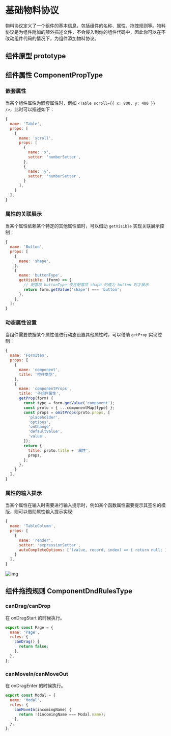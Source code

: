 # 基础物料协议


物料协议定义了一个组件的基本信息，包括组件的名称、属性、拖拽规则等。物料协议是为组件附加的额外描述文件，不会侵入到你的组件代码中，因此你可以在不改动组件代码的情况下，为组件添加物料协议。

## 组件原型 prototype

<TypesTable name="ComponentPrototypeType" />

## 组件属性 ComponentPropType

<TypesTable name="ComponentPropType" />

### 嵌套属性

当某个组件属性为嵌套属性时，例如 `<Table scroll={{ x: 800, y: 400 }} />`，此时可以描述如下：

```jsx
{
  name: 'Table',
  props: [
    {
      name: 'scroll',
      props: [
        {
          name: 'x',
          setter: 'numberSetter',
        },
        {
          name: 'y',
          setter: 'numberSetter',
        }
      ],
    }
  ],
}
```

### 属性的关联展示

当某个属性依赖某个特定的其他属性值时，可以借助 `getVisible` 实现关联展示控制：

```js
{
  name: 'Button',
  props: [
    {
      name: 'shape',
    },
    {
      name: 'buttonType',
      getVisible: (form) => {
        // 配置项 buttonType 仅在配置项 shape 的值为 button 时才展示
        return form.getValue('shape') === 'button';
      },
    },
  ];
}
```

### 动态属性设置

当组件需要依据某个属性值进行动态设置其他属性时，可以借助 `getProp` 实现控制：

```js
{
  name: 'FormItem',
  props: [
    {
      name: 'component',
      title: '控件类型',
    },
    {
      name: 'componentProps',
      title: '子组件属性',
      getProp(form) {
        const type = form.getValue('component');
        const proto = { ...componentMap[type] };
        const props = omitProps(proto.props, [
          'placeholder',
          'options',
          'onChange',
          'defaultValue',
          'value',
        ]);
        return {
          title: proto.title + '属性',
          props,
        };
      },
    }
  ],
}
```

### 属性的输入提示

当某个属性在输入时需要进行输入提示时，例如某个函数属性需要提示其签名的模版，则可以借助属性输入提示实现:

```js
{
  name: 'TableColumn',
  props: [
    {
      name: 'render',
      setter: 'expressionSetter',
      autoCompleteOptions: ['(value, record, index) => { return null; }'],
    }
  ],
}
```

![img](https://p5.music.126.net/obj/wonDlsKUwrLClGjCm8Kx/18917075100/9569/09fa/bc62/c418d3de8694ce93977450fb725bb524.gif)

## 组件拖拽规则 ComponentDndRulesType

<TypesTable name="ComponentDndRulesType" />

### canDrag/canDrop

在 onDragStart 的时候执行。

```js
export const Page = {
  name: 'Page',
  rules: {
    canDrag() {
      return false;
    },
  },
};
```

### canMoveIn/canMoveOut

在 onDragEnter 的时候执行。

```js
export const Modal = {
  name: 'Modal',
  rules: {
    canMoveIn(incomingName) {
      return !(incomingName === Modal.name);
    },
  },
};
```
